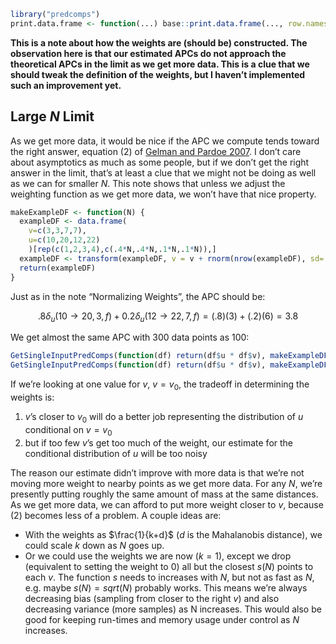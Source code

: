 ```r
library("predcomps")
print.data.frame <- function(...) base::print.data.frame(..., row.names=FALSE)
```

**This is a note about how the weights are (should be) constructed. The observation here is that our estimated APCs do not approach the theoretical APCs in the limit as we get more data. This is a clue that we should tweak the definition of the weights, but I haven't implemented such an improvement yet.**

## Large $N$ Limit

As we get more data, it would be nice if the APC we compute tends toward the right answer, equation (2) of [Gelman and Pardoe 2007](http://onlinelibrary.wiley.com/doi/10.1111/j.1467-9531.2007.00181.x/abstract). I don't care about asymptotics as much as some people, but if we don't get the right answer in the limit, that's at least a clue that we might not be doing as well as we can for smaller $N$. This note shows that unless we adjust the weighting function as we get more data, we won't have that nice property.

```r
makeExampleDF <- function(N) {
  exampleDF <- data.frame(
    v=c(3,3,7,7),  
    u=c(10,20,12,22) 
    )[rep(c(1,2,3,4),c(.4*N,.4*N,.1*N,.1*N)),]
  exampleDF <- transform(exampleDF, v = v + rnorm(nrow(exampleDF), sd=.001))
  return(exampleDF)
}
```

Just as in the note "Normalizing Weights", the APC should be:

$$.8 \delta_u(10 \rightarrow 20, 3, f) + 0.2 \delta_u(12 \rightarrow 22, 7, f) = (.8)(3) + (.2)(6) = 3.8$$

We get almost the same APC with 300 data points as 100:

```r
GetSingleInputPredComps(function(df) return(df$u * df$v), makeExampleDF(100), u="u", v="v")$Apc.Signed
GetSingleInputPredComps(function(df) return(df$u * df$v), makeExampleDF(300), u="u", v="v")$Apc.Signed
```

If we're looking at one value for $v$, $v=v_0$, the tradeoff in determining the weights is:

1. $v$'s closer to $v_0$ will do a better job representing the distribution of $u$ conditional on $v=v_0$
2. but if too few $v$'s get too much of the weight, our estimate for the conditional distribution of $u$ will be too noisy

The reason our estimate didn't improve with more data is that we're not moving more weight to nearby points as we get more data. For any $N$, we're presently putting roughly the same amount of mass at the same distances. As we get more data, we can afford to put more weight closer to $v$, because (2) becomes less of a problem. A couple ideas are:

- With the weights as $\frac{1}{k+d}$ ($d$ is the Mahalanobis distance), we could scale $k$ down as $N$ goes up.
- Or we could use the weights we are now ($k=1$), except we drop (equivalent to setting the weight to 0) all but the closest $s(N)$ points to each $v$. The function $s$ needs to increases with $N$, but not as fast as $N$, e.g. maybe $s(N) = sqrt(N)$ probably works. This means we're always decreasing bias (sampling from closer to the right $v$) and also decreasing variance (more samples) as N increases. This would also be good for keeping run-times and memory usage under control as $N$ increases.
